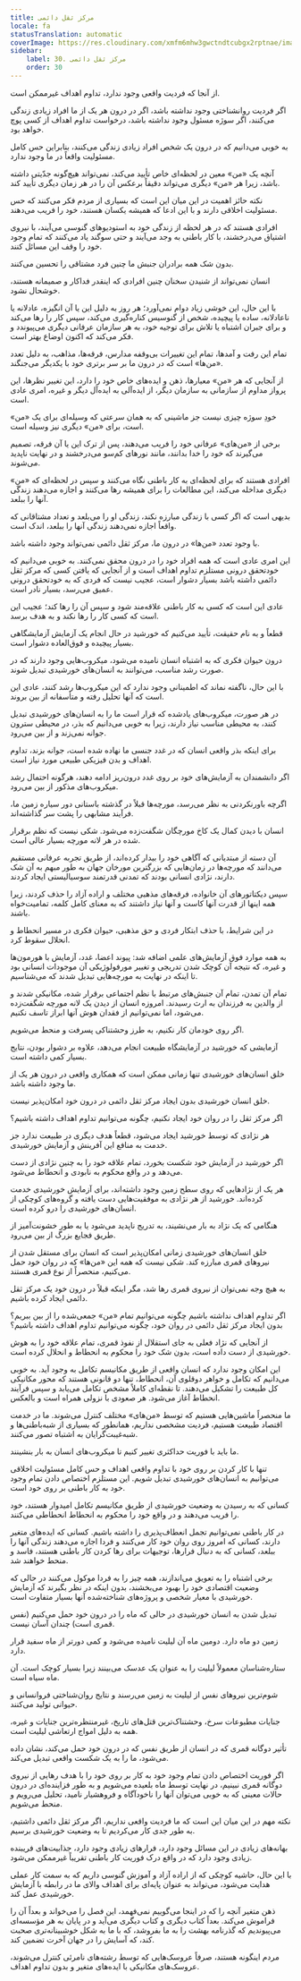 ```yaml
---
title: مرکز ثقل دائمی
locale: fa
statusTranslation: automatic
coverImage: https://res.cloudinary.com/xmfm6mhw3gwctndtcubgx2rptnae/image/upload/v1740468922/small_cover_tratado_de_psicologia_revolucionaria_a4c0dca4e0.webp
sidebar:
    label: 30. مرکز ثقل دائمی
    order: 30
---
```

از آنجا که فردیت واقعی وجود ندارد، تداوم اهداف غیرممکن است.

اگر فردیت روانشناختی وجود نداشته باشد، اگر در درون هر یک از ما افراد زیادی زندگی می‌کنند، اگر سوژه مسئول وجود نداشته باشد، درخواست تداوم اهداف از کسی پوچ خواهد بود.

به خوبی می‌دانیم که در درون یک شخص افراد زیادی زندگی می‌کنند، بنابراین حس کامل مسئولیت واقعاً در ما وجود ندارد.

آنچه یک «من» معین در لحظه‌ای خاص تأیید می‌کند، نمی‌تواند هیچ‌گونه جدّیتی داشته باشد، زیرا هر «من» دیگری می‌تواند دقیقاً برعکس آن را در هر زمان دیگری تأیید کند.

نکته حائز اهمیت در این میان این است که بسیاری از مردم فکر می‌کنند که حس مسئولیت اخلاقی دارند و با این ادعا که همیشه یکسان هستند، خود را فریب می‌دهند.

افرادی هستند که در هر لحظه از زندگی خود به استودیوهای گنوسی می‌آیند، با نیروی اشتیاق می‌درخشند، با کار باطنی به وجد می‌آیند و حتی سوگند یاد می‌کنند که تمام وجود خود را وقف این مسائل کنند.

بدون شک همه برادران جنبش ما چنین فرد مشتاقی را تحسین می‌کنند.

انسان نمی‌تواند از شنیدن سخنان چنین افرادی که اینقدر فداکار و صمیمانه هستند، خوشحال نشود.

با این حال، این خوشی زیاد دوام نمی‌آورد؛ هر روز به دلیل این یا آن انگیزه، عادلانه یا ناعادلانه، ساده یا پیچیده، شخص از گنوسیس کناره‌گیری می‌کند، سپس کار را رها می‌کند و برای جبران اشتباه یا تلاش برای توجیه خود، به هر سازمان عرفانی دیگری می‌پیوندد و فکر می‌کند که اکنون اوضاع بهتر است.

تمام این رفت و آمدها، تمام این تغییرات بی‌وقفه مدارس، فرقه‌ها، مذاهب، به دلیل تعدد «من‌ها» است که در درون ما بر سر برتری خود با یکدیگر می‌جنگند.

از آنجایی که هر «من» معیارها، ذهن و ایده‌های خاص خود را دارد، این تغییر نظرها، این پرواز مداوم از سازمانی به سازمان دیگر، از ایده‌آلی به ایده‌آل دیگر و غیره، امری عادی است.

خودِ سوژه چیزی نیست جز ماشینی که به همان سرعتی که وسیله‌ای برای یک «من» است، برای «من» دیگری نیز وسیله است.

برخی از «من‌های» عرفانی خود را فریب می‌دهند، پس از ترک این یا آن فرقه، تصمیم می‌گیرند که خود را خدا بدانند، مانند نورهای کم‌سو می‌درخشند و در نهایت ناپدید می‌شوند.

افرادی هستند که برای لحظه‌ای به کار باطنی نگاه می‌کنند و سپس در لحظه‌ای که «منِ» دیگری مداخله می‌کند، این مطالعات را برای همیشه رها می‌کنند و اجازه می‌دهند زندگی آنها را ببلعد.

بدیهی است که اگر کسی با زندگی مبارزه نکند، زندگی او را می‌بلعد و تعداد مشتاقانی که واقعاً اجازه نمی‌دهند زندگی آنها را ببلعد، اندک است.

با وجود تعدد «من‌ها» در درون ما، مرکز ثقل دائمی نمی‌تواند وجود داشته باشد.

این امری عادی است که همه افراد خود را در درون محقق نمی‌کنند. به خوبی می‌دانیم که خودتحقق درونی مستلزم تداوم اهداف است و از آنجایی که یافتن کسی که مرکز ثقل دائمی داشته باشد بسیار دشوار است، عجیب نیست که فردی که به خودتحقق درونی عمیق می‌رسد، بسیار نادر است.

عادی این است که کسی به کار باطنی علاقه‌مند شود و سپس آن را رها کند؛ عجیب این است که کسی کار را رها نکند و به هدف برسد.

قطعاً و به نام حقیقت، تأیید می‌کنیم که خورشید در حال انجام یک آزمایش آزمایشگاهی بسیار پیچیده و فوق‌العاده دشوار است.

درون حیوان فکری که به اشتباه انسان نامیده می‌شود، میکروب‌هایی وجود دارند که در صورت رشد مناسب، می‌توانند به انسان‌های خورشیدی تبدیل شوند.

با این حال، ناگفته نماند که اطمینانی وجود ندارد که این میکروب‌ها رشد کنند، عادی این است که آنها تحلیل رفته و متأسفانه از بین بروند.

در هر صورت، میکروب‌های یادشده که قرار است ما را به انسان‌های خورشیدی تبدیل کنند، به محیطی مناسب نیاز دارند، زیرا به خوبی می‌دانیم که بذر، در محیطی سترون جوانه نمی‌زند و از بین می‌رود.

برای اینکه بذر واقعی انسان که در غدد جنسی ما نهاده شده است، جوانه بزند، تداوم اهداف و بدن فیزیکی طبیعی مورد نیاز است.

اگر دانشمندان به آزمایش‌های خود بر روی غدد درون‌ریز ادامه دهند، هرگونه احتمال رشد میکروب‌های مذکور از بین می‌رود.

اگرچه باورنکردنی به نظر می‌رسد، مورچه‌ها قبلاً در گذشته باستانی دور سیاره زمین ما، فرآیند مشابهی را پشت سر گذاشته‌اند.

انسان با دیدن کمال یک کاخ مورچگان شگفت‌زده می‌شود. شکی نیست که نظم برقرار شده در هر لانه مورچه بسیار عالی است.

آن دسته از مبتدیانی که آگاهی خود را بیدار کرده‌اند، از طریق تجربه عرفانی مستقیم می‌دانند که مورچه‌ها در زمان‌هایی که بزرگترین مورخان جهان به طور مبهم به آن شک دارند، نژادی انسانی بودند که تمدنی قدرتمند سوسیالیستی ایجاد کردند.

سپس دیکتاتورهای آن خانواده، فرقه‌های مذهبی مختلف و اراده آزاد را حذف کردند، زیرا همه اینها از قدرت آنها کاست و آنها نیاز داشتند که به معنای کامل کلمه، تمامیت‌خواه باشند.

در این شرایط، با حذف ابتکار فردی و حق مذهبی، حیوان فکری در مسیر انحطاط و انحلال سقوط کرد.

به همه موارد فوق آزمایش‌های علمی اضافه شد: پیوند اعضا، غدد، آزمایش با هورمون‌ها و غیره، که نتیجه آن کوچک شدن تدریجی و تغییر مورفولوژیکی آن موجودات انسانی بود تا اینکه در نهایت به مورچه‌هایی تبدیل شدند که می‌شناسیم.

تمام آن تمدن، تمام آن جنبش‌های مرتبط با نظم اجتماعی برقرار شده، مکانیکی شدند و از والدین به فرزندان به ارث رسیدند. امروزه انسان از دیدن یک لانه مورچه شگفت‌زده می‌شود، اما نمی‌توانیم از فقدان هوش آنها ابراز تاسف نکنیم.

اگر روی خودمان کار نکنیم، به طرز وحشتناکی پسرفت و منحط می‌شویم.

آزمایشی که خورشید در آزمایشگاه طبیعت انجام می‌دهد، علاوه بر دشوار بودن، نتایج بسیار کمی داشته است.

خلق انسان‌های خورشیدی تنها زمانی ممکن است که همکاری واقعی در درون هر یک از ما وجود داشته باشد.

خلق انسان خورشیدی بدون ایجاد مرکز ثقل دائمی در درون خود امکان‌پذیر نیست.

اگر مرکز ثقل را در روان خود ایجاد نکنیم، چگونه می‌توانیم تداوم اهداف داشته باشیم؟

هر نژادی که توسط خورشید ایجاد می‌شود، قطعاً هدف دیگری در طبیعت ندارد جز خدمت به منافع این آفرینش و آزمایش خورشیدی.

اگر خورشید در آزمایش خود شکست بخورد، تمام علاقه خود را به چنین نژادی از دست می‌دهد و در واقع محکوم به نابودی و انحطاط می‌شود.

هر یک از نژادهایی که روی سطح زمین وجود داشته‌اند، برای آزمایش خورشیدی خدمت کرده‌اند. خورشید از هر نژادی به موفقیت‌هایی دست یافته و گروه‌های کوچکی از انسان‌های خورشیدی را درو کرده است.

هنگامی که یک نژاد به بار می‌نشیند، به تدریج ناپدید می‌شود یا به طور خشونت‌آمیز از طریق فجایع بزرگ از بین می‌رود.

خلق انسان‌های خورشیدی زمانی امکان‌پذیر است که انسان برای مستقل شدن از نیروهای قمری مبارزه کند. شکی نیست که همه این «من‌ها» که در روان خود حمل می‌کنیم، منحصراً از نوع قمری هستند.

به هیچ وجه نمی‌توان از نیروی قمری رها شد، مگر اینکه قبلاً در درون خود یک مرکز ثقل دائمی ایجاد کرده باشیم.

اگر تداوم اهداف نداشته باشیم چگونه می‌توانیم تمام «من» جمعی‌شده را از بین ببریم؟ بدون ایجاد مرکز ثقل دائمی در روان خود، چگونه می‌توانیم تداوم اهداف داشته باشیم؟

از آنجایی که نژاد فعلی به جای استقلال از نفوذ قمری، تمام علاقه خود را به هوش خورشیدی از دست داده است، بدون شک خود را محکوم به انحطاط و انحلال کرده است.

این امکان وجود ندارد که انسان واقعی از طریق مکانیسم تکامل به وجود آید. به خوبی می‌دانیم که تکامل و خواهر دوقلوی آن، انحطاط، تنها دو قانونی هستند که محور مکانیکی کل طبیعت را تشکیل می‌دهند. تا نقطه‌ای کاملاً مشخص تکامل می‌یابد و سپس فرآیند انحطاط آغاز می‌شود. هر صعودی با نزولی همراه است و بالعکس.

ما منحصراً ماشین‌هایی هستیم که توسط «من‌های» مختلف کنترل می‌شوند. ما در خدمت اقتصاد طبیعت هستیم، فردیت مشخصی نداریم، همانطور که بسیاری از شبه‌باطنی‌ها و شبه‌غیبت‌گرایان به اشتباه تصور می‌کنند.

ما باید با فوریت حداکثری تغییر کنیم تا میکروب‌های انسان به بار بنشینند.

تنها با کار کردن بر روی خود با تداوم واقعی اهداف و حس کامل مسئولیت اخلاقی می‌توانیم به انسان‌های خورشیدی تبدیل شویم. این مستلزم اختصاص دادن تمام وجود خود به کار باطنی بر روی خود است.

کسانی که به رسیدن به وضعیت خورشیدی از طریق مکانیسم تکامل امیدوار هستند، خود را فریب می‌دهند و در واقع خود را محکوم به انحطاط انحطاطی می‌کنند.

در کار باطنی نمی‌توانیم تجمل انعطاف‌پذیری را داشته باشیم. کسانی که ایده‌های متغیر دارند، کسانی که امروز روی روان خود کار می‌کنند و فردا اجازه می‌دهند زندگی آنها را ببلعد، کسانی که به دنبال فرارها، توجیهات برای رها کردن کار باطنی هستند، فاسد و منحط خواهند شد.

برخی اشتباه را به تعویق می‌اندازند، همه چیز را به فردا موکول می‌کنند در حالی که وضعیت اقتصادی خود را بهبود می‌بخشند، بدون اینکه در نظر بگیرند که آزمایش خورشیدی با معیار شخصی و پروژه‌های شناخته‌شده آنها بسیار متفاوت است.

تبدیل شدن به انسان خورشیدی در حالی که ماه را در درون خود حمل می‌کنیم (نفس قمری است) چندان آسان نیست.

زمین دو ماه دارد. دومین ماه آن لیلیت نامیده می‌شود و کمی دورتر از ماه سفید قرار دارد.

ستاره‌شناسان معمولاً لیلیت را به عنوان یک عدسک می‌بینند زیرا بسیار کوچک است. آن ماه سیاه است.

شوم‌ترین نیروهای نفس از لیلیت به زمین می‌رسند و نتایج روان‌شناختی فروانسانی و حیوانی تولید می‌کنند.

جنایات مطبوعات سرخ، وحشتناک‌ترین قتل‌های تاریخ، غیرمنتظره‌ترین جنایات و غیره، همه به دلیل امواج ارتعاشی لیلیت است.

تأثیر دوگانه قمری که در انسان از طریق نفس که در درون خود حمل می‌کند، نشان داده می‌شود، ما را به یک شکست واقعی تبدیل می‌کند.

اگر فوریت اختصاص دادن تمام وجود خود به کار بر روی خود را با هدف رهایی از نیروی دوگانه قمری نبینیم، در نهایت توسط ماه بلعیده می‌شویم و به طور فزاینده‌ای در درون حالات معینی که به خوبی می‌توان آنها را ناخودآگاه و فروهشیار نامید، تحلیل می‌رویم و منحط می‌شویم.

نکته مهم در این میان این است که ما فردیت واقعی نداریم، اگر مرکز ثقل دائمی داشتیم، به طور جدی کار می‌کردیم تا به وضعیت خورشیدی برسیم.

بهانه‌های زیادی در این مسائل وجود دارد، فرارهای زیادی وجود دارد، جذابیت‌های فریبنده زیادی وجود دارد که در واقع درک فوریت کار باطنی تقریباً غیرممکن می‌شود.

با این حال، حاشیه کوچکی که از اراده آزاد و آموزش گنوسی داریم که به سمت کار عملی هدایت می‌شود، می‌تواند به عنوان پایه‌ای برای اهداف والای ما در رابطه با آزمایش خورشیدی عمل کند.

ذهن متغیر آنچه را که در اینجا می‌گوییم نمی‌فهمد، این فصل را می‌خواند و بعداً آن را فراموش می‌کند. بعداً کتاب دیگری و کتاب دیگری می‌آید و در پایان به هر مؤسسه‌ای می‌پیوندیم که گذرنامه بهشت را به ما بفروشد، که با ما به شکل خوشبینانه‌تری صحبت کند، که آسایش را در جهان آخرت تضمین کند.

مردم اینگونه هستند، صرفاً عروسک‌هایی که توسط رشته‌های نامرئی کنترل می‌شوند، عروسک‌های مکانیکی با ایده‌های متغیر و بدون تداوم اهداف.

